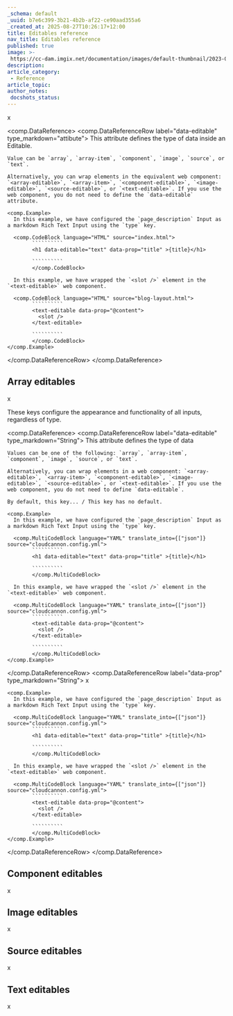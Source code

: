 ```yaml
---
_schema: default
_uuid: b7e6c399-3b21-4b2b-af22-ce90aad355a6
_created_at: 2025-08-27T10:26:17+12:00
title: Editables reference
nav_title: Editables reference
published: true
image: >-
 https://cc-dam.imgix.net/documentation/images/default-thumbnail/2023-Q4/CloudCannon-Documentation-Thumbnail.png
description:
article_category:
 - Reference
article_topic:
author_notes:
 docshots_status:
---
```

x


<comp.DataReference>
  <comp.DataReferenceRow label="data-editable" type_markdown="attibute">
    This attribute defines the type of data inside an Editable.
    
    Value can be `array`, `array-item`, `component`, `image`, `source`, or `text`.

    Alternatively, you can wrap elements in the equivalent web component: `<array-editable>`, `<array-item>`, `<component-editable>`, `<image-editable>`, `<source-editable>`, or `<text-editable>`. If you use the web component, you do not need to define the `data-editable` attribute.

    <comp.Example>
      In this example, we have configured the `page_description` Input as a markdown Rich Text Input using the `type` key.

      <comp.CodeBlock language="HTML" source="index.html">
            ``````````
            <h1 data-editable="text" data-prop="title" >{title}</h1>

            ``````````
            </comp.CodeBlock>

      In this example, we have wrapped the `<slot />` element in the `<text-editable>` web component.

      <comp.CodeBlock language="HTML" source="blog-layout.html">
            ``````````
            <text-editable data-prop="@content">
              <slot />
            </text-editable>

            ``````````
            </comp.CodeBlock>
    </comp.Example>
  </comp.DataReferenceRow>
</comp.DataReference>

## Array editables

x

These keys configure the appearance and functionality of all inputs, regardless of type.

<comp.DataReference>
  <comp.DataReferenceRow label="data-editable" type_markdown="String">
    This attribute defines the type of data
    
    Values can be one of the following: `array`, `array-item`, `component`, `image`, `source`, or `text`.

    Alternatively, you can wrap elements in a web component: `<array-editable>`, `<array-item>`, `<component-editable>`, `<image-editable>`, `<source-editable>`, or `<text-editable>`. If you use the web component, you do not need to define `data-editable`.
    
    By default, this key... / This key has no default.

    <comp.Example>
      In this example, we have configured the `page_description` Input as a markdown Rich Text Input using the `type` key.

      <comp.MultiCodeBlock language="YAML" translate_into={["json"]} source="cloudcannon.config.yml">
            ``````````
            <h1 data-editable="text" data-prop="title" >{title}</h1>

            ``````````
            </comp.MultiCodeBlock>

      In this example, we have wrapped the `<slot />` element in the `<text-editable>` web component.

      <comp.MultiCodeBlock language="YAML" translate_into={["json"]} source="cloudcannon.config.yml">
            ``````````
            <text-editable data-prop="@content">
              <slot />
            </text-editable>

            ``````````
            </comp.MultiCodeBlock>
    </comp.Example>
  </comp.DataReferenceRow>
  <comp.DataReferenceRow label="data-prop" type_markdown="String">
    x

    <comp.Example>
      In this example, we have configured the `page_description` Input as a markdown Rich Text Input using the `type` key.

      <comp.MultiCodeBlock language="YAML" translate_into={["json"]} source="cloudcannon.config.yml">
            ``````````
            <h1 data-editable="text" data-prop="title" >{title}</h1>

            ``````````
            </comp.MultiCodeBlock>

      In this example, we have wrapped the `<slot />` element in the `<text-editable>` web component.

      <comp.MultiCodeBlock language="YAML" translate_into={["json"]} source="cloudcannon.config.yml">
            ``````````
            <text-editable data-prop="@content">
              <slot />
            </text-editable>

            ``````````
            </comp.MultiCodeBlock>
    </comp.Example>
  </comp.DataReferenceRow>
</comp.DataReference>

## Component editables

x

## Image editables

x

## Source editables

x

## Text editables

x
